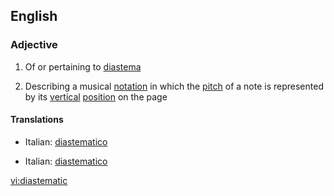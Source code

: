==English==

===Adjective===
{{en-adj}}

# Of or pertaining to [[diastema]]
# {{music}} Describing a musical [[notation]] in which the [[pitch]] of a note is represented by its [[vertical]] [[position]] on the page

====Translations====
{{trans-top|of diastema}}
* Italian: [[diastematico]]
{{trans-mid}}
{{trans-bottom}}

{{trans-top|notation}}
* Italian: [[diastematico]]
{{trans-mid}}
{{trans-bottom}}

[[vi:diastematic]]
